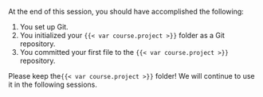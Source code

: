 At the end of this session, you should have accomplished the following:

1. You set up Git.
1. You initialized your `{{< var course.project >}}` folder as a Git repository.
1. You committed your first file to the `{{< var course.project >}}` repository.

Please keep the`{{< var course.project >}}` folder!
We will continue to use it in the following sessions.